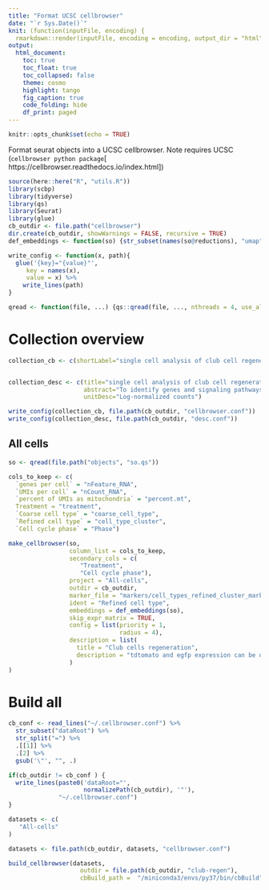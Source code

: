 ```yaml
---
title: "Format UCSC cellbrowser"
date: "`r Sys.Date()`"
knit: (function(inputFile, encoding) {
  rmarkdown::render(inputFile, encoding = encoding, output_dir = "html") })
output:
  html_document:
    toc: true
    toc_float: true
    toc_collapsed: false
    theme: cosmo
    highlight: tango
    fig_caption: true
    code_folding: hide
    df_print: paged
---
```


```r
knitr::opts_chunk$set(echo = TRUE)
```


Format seurat objects into a UCSC cellbrowser. Note requires UCSC (`cellbrowser python package`[ https://cellbrowser.readthedocs.io/index.html]) 

```r
source(here::here("R", "utils.R"))
library(scbp)
library(tidyverse)
library(qs)
library(Seurat)
library(glue)
cb_outdir <- file.path("cellbrowser")
dir.create(cb_outdir, showWarnings = FALSE, recursive = TRUE)
def_embeddings <- function(so) {str_subset(names(so@reductions), "umap")}

write_config <- function(x, path){
  glue('{key}="{value}"', 
     key = names(x), 
     value = x) %>% 
    write_lines(path)
}

qread <- function(file, ...) {qs::qread(file, ..., nthreads = 4, use_alt_rep = FALSE)}
```
# Collection overview

```r
collection_cb <- c(shortLabel="single cell analysis of club cell regeneration")


collection_desc <- c(title="single cell analysis of club cell regeneration",
                     abstract="To identify genes and signaling pathways regulating the dysfunction of club cells in COPD, we have recently established an inducible double labeling mouse model (Scgb1a1-CreERT;Rosa-dtTomato;TCF-GFP), which allows lineage tracing of club cells by dtTomato expression as well as real-time labeling of the Wnt/β-catenin activity with EGFP expression in these cells. Here, we treat this mouse line with elastase and saline to generate COPD and control mice, respectively, followed by isolation of tdTomato labeled club cells for single cell RNA sequencing analysis. We captured 2 samples (1 sample per treatment, 2000 cells pooled from 3 animals per sample) using the 10X Genomics 3’ Platform.\ntdtomato and egfp expression can be queried using the names tdtomato-sv40 and egfp-sv40 respectively. The cluster labels, when clicked, will show the top markers of each subpopulation",
                     unitDesc="Log-normalized counts")

write_config(collection_cb, file.path(cb_outdir, "cellbrowser.conf"))
write_config(collection_desc, file.path(cb_outdir, "desc.conf"))
```


## All cells


```r
so <- qread(file.path("objects", "so.qs"))

cols_to_keep <- c(
  `genes per cell` = "nFeature_RNA",
  `UMIs per cell` = "nCount_RNA",
  `percent of UMIs as mitochondria` = "percent.mt",
  Treatment = "treatment",
  `Coarse cell type` = "coarse_cell_type",
  `Refined cell type` = "cell_type_cluster",
  `Cell cycle phase` = "Phase")

make_cellbrowser(so, 
                 column_list = cols_to_keep,
                 secondary_cols = c(
                    "Treatment",
                    "Cell cycle phase"), 
                 project = "All-cells",
                 outdir = cb_outdir,
                 marker_file = "markers/cell_types_refined_cluster_markers.tsv",
                 ident = "Refined cell type",
                 embeddings = def_embeddings(so),
                 skip_expr_matrix = TRUE,
                 config = list(priority = 1,  
                               radius = 4),
                 description = list(    
                   title = "Club cells regeneration",
                   description = "tdtomato and egfp expression can be queried using the names tdtomato-sv40 and egfp-sv40 respectively. The cluster labels, when clicked, will show the top markers of each subpopulation."
                 )
)
```

# Build all 

```r
cb_conf <- read_lines("~/.cellbrowser.conf") %>% 
  str_subset("dataRoot") %>% 
  str_split("=") %>% 
  .[[1]] %>% 
  .[2] %>% 
  gsub('\"', "", .)

if(cb_outdir != cb_conf ) {
  write_lines(paste0('dataRoot="', 
                     normalizePath(cb_outdir), '"'),
              "~/.cellbrowser.conf")
}
```

```r

datasets <- c(
   "All-cells"
)

datasets <- file.path(cb_outdir, datasets, "cellbrowser.conf")

build_cellbrowser(datasets, 
                    outdir = file.path(cb_outdir, "club-regen"),
                    cbBuild_path =  "/miniconda3/envs/py37/bin/cbBuild")
```





